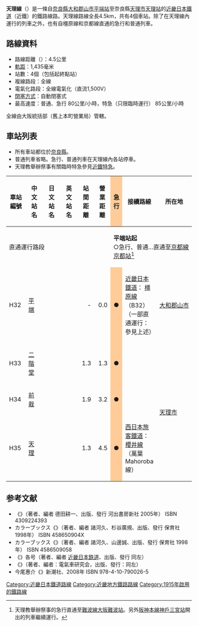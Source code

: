 {{Infobox 鐵道路線
|日文原名 = 天理線
|平假名 = てんりせん
|羅馬拼音 = Tenri sen
|路線名稱 = [[File:KintetsuLogo.svg|19px]] 天理線
|路線顏色 = #FAB202
|圖片 = Kintetsu Series 8400 Tenri.jpg
|圖片大小 = 300px
|圖片說明 = 8400系往天理的各站停車（[[二階堂站|二階堂站]]附近）
|國家 = {{JPN}}
|所在地 = [[奈良縣|奈良縣]][[大和郡山市|大和郡山市]]、[[天理市|天理市]]
|起點 = [[平端站|平端站]]
|終點 = [[天理站|天理站]]
|路線記號 = [[File:KT_number-H.svg|20px]]
|站數 = 4個
|通車 = 1915年2月7日
|項目1 = 更改軌距
|日期1 = 1922年4月1日（762毫米軌距改為1435毫米軌距）
|擁有者 = {{link-ja|天理輕便鐵道|天理軽便鉄道}}→{{link-ja|大阪電氣軌道|大阪電気軌道|大阪電氣軌道→關西急行鐵道}}→ [[File:KintetsuLogo.svg|19px]] [[近畿日本鐵道|近畿日本鐵道]]
|營運者 = [[File:KintetsuLogo.svg|19px]] 近畿日本鐵道
|車輛基地 = {{link-ja|西大寺檢車區|西大寺検車区}}
|使用車輛 = 參見[[#車輛|車輛]]一節
|路線距離 = 4.5公里
|軌距 = 1,435毫米（[[標準軌|標準軌]]）
|軌道數量 = [[複線鐵路|複線]]
|電氣化方式 = [[直流電|直流電]]1,500 [[伏特|V]] [[高架電纜|高架電纜]]
|閉塞方式 = 自動閉塞式
|最大坡度 = 
|保安裝置 = [[自動列車停止裝置#多変周式信号ATS（多変周式（点制御、連続照査型））|近鐵型ATS]]<!--、[[自動列車停止装置#ATS-SP|ATS-SP]]-->
|最高速度 = <!-- 85公里/小時-->
|路線圖   = 
}}
{{近畿日本鐵道RDT/天理線}}
'''天理線'''（{{jpn|j=天理線|hg=てんりせん|rm=Tenri sen|f=y}}）是一條自[[奈良縣|奈良縣]][[大和郡山市|大和郡山市]][[平端站|平端站]]至奈良縣[[天理市|天理市]][[天理站|天理站]]的[[近畿日本鐵道|近畿日本鐵道]]（近鐵）的鐵路線路。天理線路線全長4.5km，共有4個車站。除了在天理線內運行的列車之外，也有自橿原線和京都線直通的急行和普通列車。
== 路線資料 ==
* 路線距離（{{link-ja|營業距離|営業キロ}}）：4.5公里
* [[軌距|軌距]]：1,435毫米
* 站數：4個（包括起終點站）
* 複線路段：全線
* 電氣化路段：全線電氣化（直流1,500V）
* [[閉塞_(鐵路)|閉塞方式]]：自動閉塞式
* 最高速度：普通、急行 80公里/小時，特急（只限臨時運行） 85公里/小時

全線由大阪統括部（舊上本町營業局）管轄。

== 車站列表 ==
* 所有車站都位於[[奈良縣|奈良縣]]。
* 普通列車省略。急行、普通列車在天理線內各站停車。
* 天理教舉辦祭事有關臨時特急參見[[近鐵特急|近鐵特急]]。

{| class="wikitable" rules="all"
|-
!style="width:3em;"|車站編號
!style="width:5em;"|中文站名
!style="width:5em;"|日文站名
!style="width:5em;"|英文站名
!style="width:2.5em;"|站間距離
!style="width:2.5em;"|營業距離
!style="width:1em; background:#fc9;"|急行
!接續路線
!所在地
|-style="border-top:solid 2px #fab202;"
!colspan="6"|直通運行路段
|colspan="3"|'''平端站起'''<br/>○急行、普通…直通至[[京都線_(近畿日本鐵道)|京都線]][[京都站|京都站]]<ref group="*" name="namba">天理教舉辦祭事的急行直通至[[難波線_(近畿日本鐵道)|難波線]][[大阪難波站|大阪難波站]]。另外[[阪神本線|阪神本線]][[三宮站|神戶三宮站]]開出的列車繼續運行。</ref>
|-
!H32
|[[平端站|平端]]
|{{lang|ja|平端}}
|{{lang|en|Hirahata}}
|style="text-align:right;"| -
|style="text-align:right;"|0.0
|style="text-align:center; background:#fc9;"|●
|[[近畿日本鐵道|近畿日本鐵道]]：{{近鐵車站編號|B}} [[橿原線|橿原線]]（B32）（一部直通運行：參見上述）
|style="white-space:nowrap;"|[[大和郡山市|大和郡山市]]
|-
!H33
|[[二階堂站|二階堂]]
|{{lang|ja|二階堂}}
|{{lang|en|Nikaido}}
|style="text-align:right;"|1.3
|style="text-align:right;"|1.3
|style="text-align:center; background:#fc9;"|●
| 
|rowspan="3"|[[天理市|天理市]]
|-
!H34
|[[前栽站|前栽]]
|{{lang|ja|前栽}}
|{{lang|en|Senzai}}
|style="text-align:right;"|1.9
|style="text-align:right;"|3.2
|style="text-align:center; background:#fc9;"|●
| 
|-
!H35
|[[天理站|天理]]
|{{lang|ja|天理}}
|{{lang|en|Tenri}}
|style="text-align:right;"|1.3
|style="text-align:right;"|4.5
|style="text-align:center; background:#fc9;"|●
|[[西日本旅客鐵道|西日本旅客鐵道]]：{{JR西路線記號|K|U}} [[櫻井線|櫻井線]]（萬葉Mahoroba線）
|}
{{Reflist|group="*"}}

== 参考文献 ==
*《{{lang|ja|まるごと近鉄ぶらり沿線の旅}}》（著者、編者 德田耕一、出版、發行 河出書房新社 2005年） ISBN 4309224393
* カラーブックス《{{lang|ja|日本の私鉄 近鉄1}}》（著者、編者 諸河久、杉谷廣規、出版、發行 保育社 1998年） ISBN 458650904X
* カラーブックス《{{lang|ja|日本の私鉄 近鉄2}}》（著者、編者 諸河久、山邊誠、出版、發行 保育社 1998年） ISBN 4586509058
*《{{lang|ja|近鉄時刻表}}》各号（著者、編者 [[近畿日本鉄道|近畿日本鉄道]]、出版、發行 同左）
*《{{lang|ja|鉄道ピクトリアル'03年1月号増刊 特集：近畿日本鉄道}}》（著者、編者：電氣車研究会，出版、發行：同左）
* 今尾惠介《{{lang|ja|日本鉄道旅行地図帳 8号 関西1}}》新潮社、2008年 ISBN 978-4-10-790026-5
{{天理線}}
{{近畿日本鐵道路線}}
{{京阪神大眾運輸}}

{{DEFAULTSORT:Tenri}}
[[Category:近畿日本鐵道路線|Category:近畿日本鐵道路線]]
[[Category:近畿地方鐵路路線|Category:近畿地方鐵路路線]]
[[Category:1915年啟用的鐵路線|Category:1915年啟用的鐵路線]]